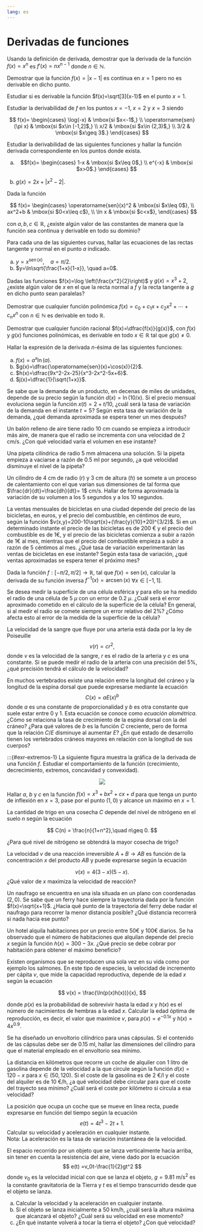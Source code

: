 ```yaml
---
lang: es
---
```


# Derivadas de funciones

:::{#exr-derivada-potencia}
Usando la definición de derivada, demostrar que la derivada de la función $f(x)=x^n$ es $f'(x)=nx^{n-1}$ donde $n\in\mathbb{N}$. 
:::

:::{#exr-estudio-derivabilidad-1}
Demostrar que la función $f(x)=|x-1|$ es continua en $x=1$ pero no es derivable en dicho punto.
:::

:::{#exr-estudio-derivabilidad-2}
Estudiar si es derivable la función $f(x)=\sqrt[3]{x-1}$ en el punto $x=1$.
:::

:::{#exr-derivabilidad-funcion-trozos-1}
Estudiar la derivabilidad de $f$ en los puntos $x=-1$, $x=2$ y $x=3$ siendo

$$
f(x)=
\begin{cases}
\log(-x) & \mbox{si $x<-1$,} \\
\operatorname{sen}(\pi x) & \mbox{si $x\in [-1,2]$,} \\
x/2 & \mbox{si $x\in (2,3)$,} \\
3/2 & \mbox{si $x\geq 3$.}
\end{cases}
$$
:::

:::{#exr-derivabilidad-funcion-trozos-2}
Estudiar la derivabilidad de las siguientes funciones y hallar la función derivada correspondiente en los puntos donde exista.

a. $$f(x)=
\begin{cases}
1-x & \mbox{si $x\leq 0$,} \\
e^{-x} & \mbox{si $x>0$.}
\end{cases}
$$

b. $g(x)=2x+|x^2-2|$.
:::

:::{#exr-derivabilidad-funcion-trozos-3}
Dada la función

$$
f(x)=
\begin{cases}
\operatorname{sen}(x)^2 & \mbox{si $x\leq 0$},  \\
ax^2+b &  \mbox{si $0<x\leq c$},  \\
\ln x &  \mbox{si $c<x$},
\end{cases}
$$

con $a,b,c\in\mathbb{R}$, ¿existe algún valor de las constantes de manera que la función sea continua y derivable en todo su dominio?
:::

:::{#exr-tangente-normal-1}
Para cada una de las siguientes curvas, hallar las ecuaciones de las rectas tangente y normal en el punto $a$ indicado.

a. $y=x^{\operatorname{sen}(x)},\quad a=\pi/2$.
b. $y=\ln\sqrt{\frac{1+x}{1-x}}, \quad a=0$.
:::

:::{#exr-tangente-normal-2}
Dadas las funciones $f(x)=\log \left(\frac{x^2}{2}\right)$ y $g(x)=x^3+2$, ¿existe algún valor de $x$ en el que la recta normal a $f$ y
la recta tangente a $g$ en dicho punto sean paralelas?
:::

:::{#exr-derivada-funcion-polinomica}
Demostrar que cualquier función polinómica $f(x)=c_0+c_1x+c_2x^2+\cdots+c_nx^n$ con $n\in\mathbb{N}$ es derivable en todo $\mathbb{R}$.
:::

:::{#exr-derivada-funcion-racional}
Demostrar que cualquier función racional $f(x)=\dfrac{f(x)}{g(x)}$, con $f(x)$ y $g(x)$ funciones polinómicas, es derivable en todo $x\in\mathbb{R}$ tal que $g(x)\neq 0$.
:::

:::{#exr-derivadas-orden-n}
Hallar la expresión de la derivada $n$-ésima de las  siguientes funciones:

a. $f(x)=a^x\ln(a)$.
b. $g(x)=\dfrac{\operatorname{sen}(x)+\cos(x)}{2}$.
c. $h(x)=\dfrac{9x^2-2x-25}{x^3-2x^2-5x+6}$.
d. $j(x)=\dfrac{1}{\sqrt{1+x}}$.
:::

:::{#exr-regla-cadena-1}
Se sabe que la demanda de un producto, en decenas de miles de unidades, depende de su precio según la función $d(x)=\ln(10/x)$. Si el precio mensual evoluciona según la función $x(t)=2+t/10$, ¿cuál será la tasa de variación de la demanda en el instante $t=5$? Según esta tasa de variación de la demanda, ¿qué demanda aproximada se espera tener un mes después?
:::

:::{#exr-regla-cadena-2}
Un balón relleno de aire tiene radio 10 cm cuando se empieza a introducir más aire, de manera que el radio se incrementa con una velocidad de 2 cm/s.
¿Con qué velocidad varía el volumen en ese instante?
:::

:::{#exr-regla-cadena-3}
Una pipeta cilíndrica de radio 5 mm almacena una solución.
Si la pipeta empieza a vaciarse a razón de $0.5$ ml por segundo, ¿a qué velocidad disminuye el nivel de la pipeta?
:::

:::{#exr-regla-cadena-4}
Un cilindro de 4 cm de radio ($r$) y 3 cm de altura ($h$) se somete a un proceso de calentamiento con el que varían sus dimensiones de tal
forma que $\frac{dr}{dt}=\frac{dh}{dt}= 1$ cm/s. Hallar de forma aproximada la variación de su volumen a los 5 segundos y a los 10 segundos.
:::

:::{#exr-regla-cadena-5}
La ventas mensuales de bicicletas en una ciudad depende del precio de las bicicletas, en euros, y el precio del combustible, en céntimos de euro, según la función $v(x,y)=200-10\sqrt{x}+(\frac{y}{10}+20)^{3/2}$. Si en un determinado instante el precio de las bicicletas es de 200 € y el precio del combustible es de 1€, y el precio de las bicicletas comienza a subir a razón de 1€ al mes, mientras que el precio del combustible empieza a subir a razón de 5 céntimos al mes. ¿Qué tasa de variación experimentarán las ventas de bicicletas en ese instante? Según esta tasa de variación, ¿qué ventas aproximadas se espera tener el próximo mes?
:::

:::{#exr-inversa-seno}
Dada la función $f:[-\pi/2, \pi/2]\to \mathbb{R}$, tal que $f(x)=\operatorname{sen}(x)$, calcular la derivada de su función inversa $f^{-1}(x) = \operatorname{arcsen}(x)$ $\forall x\in [-1,1]$.
:::

:::{#exr-transmision-errores-1}
Se desea medir la superficie de una célula esférica y para ello se ha medido el radio de una célula de 5 $\mu$ con un error de 0.2 $\mu$.
¿Cuál será el error aproximado cometido en el cálculo de la superficie de la célula?
En general, si al medir el radio se comete siempre un error relativo del 2\%? ¿Cómo afecta esto al error de la medida de la superficie
de la célula?  
:::

:::{#exr-transmision-errores-2}
La velocidad de la sangre que fluye por una arteria está dada por la ley de Poiseuille
$$
v(r) = cr^2,
$$
donde $v$ es la velocidad de la sangre, $r$ es el radio de la arteria y $c$ es una constante.
Si se puede medir el radio de la arteria con una precisión del 5\%, ¿qué precisión tendrá el cálculo de la velocidad?
:::

:::{#exr-crecimiento-1}
En muchos vertebrados existe una relación entre la longitud del cráneo y la longitud de la espina dorsal que puede expresarse mediante la ecuación
$$
C(x) = a E(x)^b
$$
donde $a$ es una constante de proporcionalidad y $b$ es otra constante que suele estar entre 0 y 1.
Esta ecuación se conoce como _ecuación alométrica_.
¿Cómo se relaciona la tasa de crecimiento de la espina dorsal con la del cráneo?
¿Para qué valores de $b$ es la función $C$ creciente, pero de forma que la relación $C/E$ disminuye al aumentar $E$?
¿En qué estado de desarrollo tienen los vertebrados cráneos mayores en relación con la longitud de sus cuerpos?
:::

:::{#exr-extremos-1}
La siguiente figura muestra la gráfica de la derivada de una función $f$. Estudiar el comportamiento de la función (crecimiento, decrecimiento, extremos, concavidad y convexidad).

:::{style="text-align:center;"}
![](./img/derivadas/grafica-ext-1.png)
:::

:::{#exr-extremos-2}
Hallar $a$, $b$ y $c$ en la función  $f(x)=x^3+bx^2+cx+d$ para que tenga un punto de inflexión en $x=3$, pase por el punto $(1,0)$ y alcance un máximo en $x=1$.
:::

:::{#exr-extremos-3}
La cantidad de trigo en una cosecha $C$ depende del nivel de nitrógeno en el suelo $n$ según la ecuación

$$
C(n) = \frac{n}{1+n^2},\quad n\geq 0.
$$

¿Para qué nivel de nitrógeno se obtendrá la mayor cosecha de trigo?
:::

:::{#exr-extremos-4}
La velocidad $v$ de una reacción irreversible $A+B\rightarrow AB$ es función de la concentración $x$ del producto $AB$ y puede expresarse según la ecuación

$$
v(x) = 4(3-x)(5-x).
$$
¿Qué valor de $x$ maximiza la velocidad de reacción?
:::

:::{#exr-extremos-5}
Un naufrago se encuentra en una isla situada en un plano con coordenadas $(2,0)$. Se sabe que un ferry hace siempre la trayectoria dada por la función $f(x)=\sqrt{x+1}$. ¿Hacia qué punto de la trayectoria del ferry debe nadar el naufrago para recorrer la menor distancia posible? ¿Qué distancia recorrerá si nada hacia ese punto?
:::

:::{#exr-extremos-6}
Un hotel alquila habitaciones por un precio entre 50€ y 100€ diarios. Se ha observado que el número de habitaciones que alquilan depende del precio $x$ según la función $h(x)=300-3x$. ¿Qué precio se debe cobrar por habitación para obtener el máximo beneficio?
:::

:::{#exr-extremos-7}
Existen organismos que se reproducen una sola vez en su vida como por ejemplo los salmones.
En este tipo de especies, la velocidad de incremento per cápita $v$, que mide la capacidad reproductiva, depende de la edad $x$ según la ecuación

$$
v(x) = \frac{\ln(p(x)h(x))}{x},
$$

donde $p(x)$ es la probabilidad de sobrevivir hasta la edad $x$ y $h(x)$ es el número de nacimientos de hembras a la edad $x$.
Calcular la edad óptima de reproducción, es decir, el valor que maximice $v$, para $p(x)=e^{-0.1x}$ y $h(x)=4x^{0.9}$.
:::

:::{#exr-extremos-8}
Se ha diseñado un envoltorio cilíndrico para unas cápsulas. Si el contenido de las cápsulas debe ser de $0.15$ ml, hallar las dimensiones del cilindro para que el material empleado en el envoltorio sea mínimo.
:::

:::{#exr-extremos-9}
La distancia en kilómetros que recorre un coche de alquiler con 1 litro de gasolina depende de la velocidad a la que circule según la función $d(x)=120-x$ para $x\in(50,120)$. Si el coste de la gasolina es de $2$ €/l y el coste del alquiler es de $10$ €/h, ¿a qué velocidad debe circular para que el coste del trayecto sea mínimo? ¿Cuál será el coste por kilómetro si circula a esa velocidad?
:::

<!--
:::{.callout-tip collapse="true"}
## Solución
Como la distancia recorrida a una velocidad $x$ es $d(x)=120-x$ y, como la velocidad es $x=\frac{d(x)}{t}$, el tiempo necesario para recorrer esa distancia es $\frac{d(x)}{x}$, de manera que el coste del alquiler para recorrer esa distancia es $\frac{d(x)}{x}10$. A esto hay que sumar el precio del litro de gasolina necesario para recorrer esa distancia, de manera que el coste de recorrer esa distancia es $\frac{d(x)}{x}10+2$. Por tanto, el coste por kilómetro para una velocidad $x$ viene dado por la función 

$$
c(x)=\frac{\frac{d(x)}{x}10+2}{120-x} = \frac{8x-1200}{x^2-120x}
$$

Para determinar el mínimo de la función calculamos los puntos críticos. La derivada vale

$$
c'(x)=\frac{-8x^2+2400x-144000}{x^4-240x^3+14400 x^2}
$$

y resolviendo la ecuación $-8x^2+2400x-144000=0$ se obtienen los puntos críticos $x=82.92$ y $x=217.08$. Como el segundo punto crítico queda fuera del rango de velocidades de 50 a 120, estudiaremos solo el primero. Usando el criterio de la primera derivada, estudiamos el signo de la primera derivada a la izquierda y a la derecha del punto crítico, por ejemplo $c'(80)=-1/3200<0$ y $c'(83)=88/9431041>0$, por lo que $c$ tiene un mínimo en $x=82.92$, es decir, la velocidad mínima a la que debe viajar es $82.92$ km/h, y el precio por kilómetro a esa velocidad será $0.17$ €/l.
:::
-->

:::{#exr-cinematica-1}
La posición que ocupa un coche que se mueve en línea recta, puede expresarse en función del tiempo según la ecuación
$$
e(t) = 4t^3 -2t +1.
$$
Calcular su velocidad y aceleración en cualquier instante.  
Nota: La aceleración es la tasa de variación instantánea de la velocidad.
:::

:::{#exr-cinematica-2}
El espacio recorrido por un objeto que se lanza verticalmente hacia arriba, sin tener en cuenta la resistencia del aire, viene dado por la ecuación
$$
e(t) =v_0t-\frac{1}{2}gt^2
$$
donde $v_0$ es la velocidad inicial con que se lanza el objeto, $g=9.81$ m/s$^2$ es la constante gravitatoria de la Tierra y $t$ es el tiempo transcurrido desde que el objeto se lanza.

a. Calcular la velocidad y la aceleración en cualquier instante.
b. Si el objeto se lanza inicialmente a 50 km/h, ¿cuál será la altura máxima que alcanzará el objeto? ¿Cuál será su velocidad en ese
momento?
c. ¿En qué instante volverá a tocar la tierra el objeto? ¿Con qué velocidad?
:::


